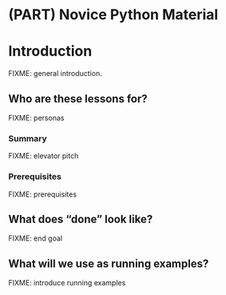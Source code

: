 # (PART) Novice Python Material {-}

# Introduction {#novice-py-intro}

FIXME: general introduction.

## Who are these lessons for? {#novice-py-intro-personas}

FIXME: personas

### Summary

FIXME: elevator pitch

### Prerequisites

FIXME: prerequisites

## What does "done" look like? {#novice-py-intro-goals}

FIXME: end goal

## What will we use as running examples? {#novice-py-intro-example}

FIXME: introduce running examples

